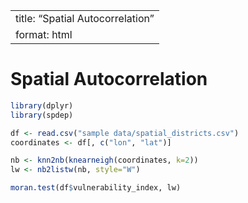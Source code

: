 
---
title: "Spatial Autocorrelation"
format: html
---

# Spatial Autocorrelation

```r
library(dplyr)
library(spdep)

df <- read.csv("sample data/spatial_districts.csv")
coordinates <- df[, c("lon", "lat")]

nb <- knn2nb(knearneigh(coordinates, k=2))
lw <- nb2listw(nb, style="W")

moran.test(df$vulnerability_index, lw)
```
